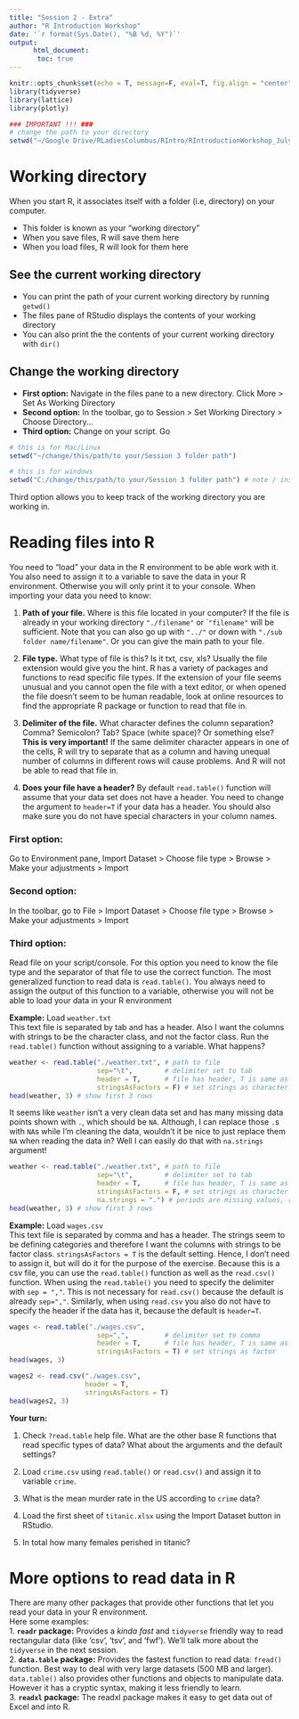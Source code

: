 ```yaml
---
title: "Session 2 - Extra"
author: "R Introduction Workshop"
date: '`r format(Sys.Date(), "%B %d, %Y")`'
output: 
      html_document:   
       toc: true
---
```


```r
knitr::opts_chunk$set(echo = T, message=F, eval=T, fig.align = "center")
library(tidyverse)
library(lattice)
library(plotly)

### IMPORTANT !!! ###
# change the path to your directory
setwd("~/Google Drive/RLadiesColumbus/RIntro/RIntroductionWorkshop_July2017/Session2/")
```


# Working directory

When you start R, it associates itself with a folder (i.e, directory) on your computer.    

 * This folder is known as your "working directory"    
 * When you save files, R will save them here    
 * When you load files, R will look for them here    

 
## See the current working directory
 * You can print the path of your current working directory by running `getwd()`
 * The files pane of RStudio displays the contents of your working directory
 * You can also print the the contents of your current working directory with `dir()`
 
## Change the working directory
 * **First option:** Navigate in the files pane to a new directory. Click More > Set As Working Directory
 * **Second option:** In the toolbar, go to Session > Set Working Directory > Choose Directory...
 * **Third option:** Change on your script. Go
 
```r
# this is for Mac/Linux
setwd("~/change/this/path/to your/Session 3 folder path") 

# this is for windows
setwd("C:/change/this/path/to your/Session 3 folder path") # note / instead of \ in windows 
```

Third option allows you to keep track of the working directory you are working in. 

# Reading files into R
You need to "load" your data in the R environment to be able work with it. You also need to assign it to a variable to save the data in your R environment. Otherwise you will only print it to your console. When importing your data you need to know:   

 1. **Path of your file.** Where is this file located in your computer? If the file is already in your working directory `"./filename"` or ``"filename"` will be sufficient. Note that you can also go up with `"../"` or down with `"./sub folder name/filename"`. Or you can give the main path to your file.
 
 2. **File type.** What type of file is this? Is it txt, csv, xls? Usually the file extension would give you the hint. R has a variety of packages and functions to read specific file types. If the extension of your file seems unusual and you cannot open the file with a text editor, or when opened the file doesn't seem to be human readable, look at online resources to find the appropriate R package or function to read that file in.  

 3. **Delimiter of the file.** What character defines the column separation? Comma? Semicolon? Tab? Space (white space)? Or something else? **This is very important!** If the same delimiter character appears in one of the cells, R will try to separate that as a column and having unequal number of columns in different rows will cause problems. And R will not be able to read that file in. 
 
 4. **Does your file have a header?** By default `read.table()` function will assume that your data set does not have a header. You need to change the argument to `header=T` if your data has a header. You should also make sure you do not have special characters in your column names.
 
### **First option:**     
Go to Environment pane, Import Dataset > Choose file type > Browse > Make your adjustments > Import

### **Second option:**    

In the toolbar, go to File > Import Dataset > Choose file type > Browse > Make your adjustments > Import   

### **Third option:**   

Read file on your script/console. For this option you need to know the file type and the separator of that file to use the correct function. The most generalized function to read data is `read.table()`. You always need to assign the output of this function to a variable, otherwise you will not be able to load your data in your R environment
 
**Example:** Load `weather.txt`     
This text file is separated by tab and has a header. Also I want the columns with strings to be the character class, and not the factor class.  Run the `read.table()` function without assigning to a variable. What happens? 

```r
weather <- read.table("./weather.txt", # path to file
                      sep="\t",        # delimiter set to tab
                      header = T,      # file has header, T is same as TRUE
                      stringsAsFactors = F) # set strings as character
head(weather, 3) # show first 3 rows
```

It seems like `weather` isn't a very clean data set and has many missing data points shown with `.`, which should be `NA`. Although, I can replace those `.`s with `NA`s while I'm cleaning the data, wouldn't it be nice to just replace them `NA` when reading the data in? Well I can easily do that with `na.strings` argument!

```r
weather <- read.table("./weather.txt", # path to file
                      sep="\t",        # delimiter set to tab
                      header = T,      # file has header, T is same as TRUE
                      stringsAsFactors = F, # set strings as character
                      na.strings = ".") # periods are missing values, read them as NA !
head(weather, 3) # show first 3 rows
```


**Example:** Load `wages.csv`     
This text file is separated by comma and has a header. The strings seem to be defining categories and therefore I want the columns with strings to be factor class. `stringsAsFactors = T` is the default setting. Hence, I don't need to assign it, but will do it for the purpose of the exercise. Because this is a csv file, you can use the `read.table()` function as well as the `read.csv()` function. When using the `read.table()` you need to specify the delimiter with `sep = ","`. This is not necessary for `read.csv()` because the default is already `sep=","`. Similarly, when using `read.csv` you also do not have to specify the header if the data has it, because the default is `header=T`. 

```r
wages <- read.table("./wages.csv", 
                      sep=",",         # delimiter set to comma
                      header = T,      # file has header, T is same as TRUE
                      stringsAsFactors = T) # set strings as factor
head(wages, 3)

wages2 <- read.csv("./wages.csv", 
                   header = T, 
                   stringsAsFactors = T) 
head(wages2, 3)
```

**Your turn:**    

 1. Check `?read.table` help file. What are the other base R functions that read specific types of data? What about the arguments and the default settings?      
 
 2. Load `crime.csv` using `read.table()` or `read.csv()` and assign it to variable `crime`.     
 3. What is the mean murder rate in the US according to `crime` data?    
 
 4. Load the first sheet of `titanic.xlsx` using the Import Dataset button in RStudio.
 5. In total how many females perished in titanic? 

# More options to read data in R    

There are many other packages that provide other functions that let you read your data in your R environment.     
Here some examples:    
1. **`readr` package:** Provides a *kinda fast* and `tidyverse` friendly way to read rectangular data (like 'csv', 'tsv', and 'fwf'). We'll talk more about the `tidyverse` in the next session.       
2. **`data.table` package:** Provides the fastest function to read data: `fread()` function. Best way to deal with very large datasets (500 MB and larger). `data.table()` also provides other functions and objects to manipulate data. However it has a cryptic syntax, making it less friendly to learn.           
3. **`readxl` package:** The readxl package makes it easy to get data out of Excel and into R.      


